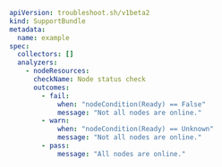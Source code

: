 ```yaml
apiVersion: troubleshoot.sh/v1beta2
kind: SupportBundle
metadata:
  name: example
spec:
  collectors: []
  analyzers:
    - nodeResources:
      checkName: Node status check
      outcomes:
        - fail:
            when: "nodeCondition(Ready) == False"
            message: "Not all nodes are online."
        - warn:
            when: "nodeCondition(Ready) == Unknown"
            message: "Not all nodes are online."
        - pass:
            message: "All nodes are online."
```